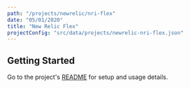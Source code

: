 ```yaml
---
path: "/projects/newrelic/nri-flex"
date: "05/01/2020"
title: "New Relic Flex"
projectConfig: "src/data/projects/newrelic-nri-flex.json"
---
```


## Getting Started

Go to the project's [README](https://github.com/newrelic/nri-flex#readme) for setup and usage details.





